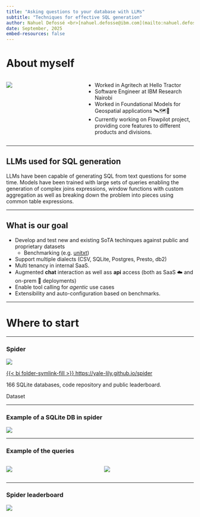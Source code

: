 ```yaml
---
title: "Asking questions to your database with LLMs"
subtitle: "Techniques for effective SQL generation"
author: Nahuel Defossé <br>[nahuel.defosse@ibm.com](mailto:nahuel.defosse@ibm.com)<br>IBM Research Kenya Lab
date: September, 2025
embed-resources: false
---
```



# About myself

::: {.columns}
::: {.column width="40%"}
![](./img/myself.jpg)
:::

::: {.column width="60%"}

::: {.incremental}
- Worked in Agritech at Hello Tractor
- Software Engineer at IBM Research  Nairobi
- Worked in Foundational Models for Geospatial applications 🛰️🗺️🤖
- Currently working on Flowpilot project, providing core features to 
  different products and divisions.
:::

:::
:::


---

## LLMs used for SQL generation

LLMs have been  capable of generating SQL from text questions for some time.
Models have been trained with large sets of queries enabling the generation of complex joins expressions, window functions with custom aggregation as well as breaking
down the problem into pieces using common table expressions.

---

## What is our goal

::: {.incremental}
- Develop and test new and existing SoTA techinques against public and proprietary datasets
  - Benchmarking (e.g. [unitxt](https://github.com/IBM/unitxt))
- Support multiple dialects (CSV, SQLite, Postgres, Presto, db2) 
- Multi tenancy in internal SaaS.
- Augmented **chat** interaction as well ass **api** access (both as SaaS ☁️ and on-prem 🏢 deployments)
- Enable tool calling for *agentic* use cases
- Extensibility and auto-configuration based on benchmarks.
:::

<!-- ---

## Relevant challenges

::: {.incremental}
- 💬 Chat interfaces are good for question input
- Providing the DB structure helps a lot to reduce hallucinations
- 🧑🏽‍🏫 showing examples to LLMs improves performance
- 🥴 Models can hallucinate making up inexistent tables, columns or functions
- SQL dialects have their nuances (SQLite, Postgres, MySQL)
::: -->


---

# Where to start

---

### Spider

![](./img/spider-1.png)

[ {{< bi folder-symlink-fill >}} https://yale-lily.github.io/spider](https://yale-lily.github.io/spider)


::: footer 
166 SQLite databases, code repository and public leaderboard.
:::


::: notes
Dataset
:::

---

### Example of a SQLite DB in spider

![](./img/spider-1-sample.png)


---

### Example of the queries {.scrollable}

:::: {.columns}
::: {.column with="50%"}
![](./img/spider_examples_easy_med.png)
:::
::: {.column with="50%" height="100%"}

![](./img/spider_examples.png)
:::

::::

---

### Spider leaderboard


<div style="height: 80%">
![](./img/leaderboard-bird1.png)
</div>

::: footer
#TODO put IBM {{< bi alarm >}}
:::
---

### Spider 2

![](./img/spider.png){height="7em" .center-xy}

Comes in 3 flavours

:::: {.columns}

::: {.column width="33%"}
![](./img/logo/Snowflake-Logo-500x281.png){height="0.75em"} Snowflake
::: 

::: {.column width="33%"}
SQLite
::: 

::: {.column width="33%"}
`dbt` (data build toolkit)
::: 

::::

---

### Spider 2 

![](./img/Spider2-structure.png)

<!-- 
---
### Spider 2

This focuses on larger datasets, in many cases, analytic databases.

:::: {.columns}


::: {.column with="50%"}
TBD
:::
::: {.column with="50%"}
TBD
:::

:::: -->


---

### BIRD




![](./img/bird.png){fig-align="center"}




[{{< bi  folder-symlink-fill >}} https://bird-bench.github.io/](https://bird-bench.github.io/)



::: footer
BIRD
:::

---

# Breaking down the problem

---

::: {.center-xy}

Usage example


![Spider 2](./img/arch.drawio.svg){.center-xy}

:::

---

# Improving accuracy

---

## Schema linking

SL is an common improvement over in text to SQL generation to improve accuracy and reduce
hallucinations. It consists on mapping natural language words to `tables`, `views`, `columns` and `values`.

---

### Schema Liking Techniques

::: {.incremental}
- Prompt engineering
  - Providing `CREATE TABLE customers (name varchar...)`
- Retrieval Augmented Generation RAG
- Agentic approaches, function calling
  - `give_me_tables(user_input)`
- Fine tuned models
  - Provide SQL examples and their meaning
:::

---

### SL with RAG

TBD

---

## Fixing errors

---

# Putting things together

---

## DSL for pipelines

```mermaid
graph LR
    1[User input] --> 2[Find relevant tables]
    2 --> 3[Find relevant values]
    3 --> 4[Find relevant examples]
    4 --> 5[Create prompt using templating]
    5 --> 6[Call LLM, parse results]
    6 --> 7[Correct results]
    7 --> 8[Run query on the database]
    8 --> 1
```


---

## Current OSS tooling

- 🦜 ⛓️ LangChain: [`Q/A over SQL data`](https://python.langchain.com/docs/tutorials/sql_qa/)

::: fragment
```.python
print(1)

```
::: 
---

## Pydantic AI 

2- PyDantic's AI [`SQL workbench`](https://ai.pydantic.dev/examples/sql-gen/)

---

## Common challenges

- Some databases have specific dialects, e.g. SQLite, Postgres, MySQL, Oracle, db2, etc.
- The training set of the models may not have a sufficient examples 
  for the database engine we're interested in.
- Providing tables is great, but some times, schemas are quite big
  and the table and column names may be not human friendly.


---

## Pipelines

Our work was focused on prompt optimization by a small team, but as 
our teams tarted to grown we needed to allow different research team
to focus on different areas.

We created a framework inspired in LangGraph tailored to the text2sql 
generation. 




--- 


- [x]  Bird benchmarks
- [x] Benchmarks frameworks and leaderboards
	- Unitxt
- Pipelines
- Providing context 
	- 
- Shape of the context 
- Model sizes
	- Limits
- other node

---
